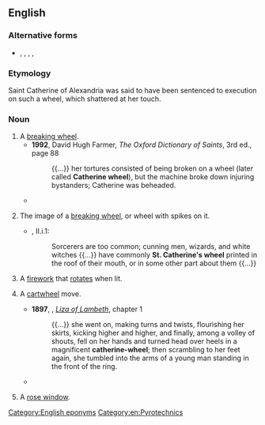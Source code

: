 ==English==
{{wikipedia}}

===Alternative forms===
* {{l|en|Catharine wheel}}, {{l|en|Catharine-wheel}}, {{l|en|Catherine-wheel}}, {{l|en|catherine wheel}}, {{l|en|catherine-wheel}}

===Etymology===
Saint Catherine of Alexandria was said to have been sentenced to execution on such a wheel, which shattered at her touch.

===Noun===
{{en-noun}}

# A [[breaking wheel]].
#* '''1992''', David Hugh Farmer, ''The Oxford Dictionary of Saints'', 3rd ed., page 88
#*: {{...}} her tortures consisted of being broken on a wheel (later called '''Catherine wheel'''), but the machine broke down injuring bystanders; Catherine was beheaded.
#* {{quote-text|en|year=2008|author=Peter Carey|title=His Illegal Self|page=181|passage=She only lied to the boy to keep him from hurt, and for her sin her intestines were pulled from her on a '''Catherine wheel'''.}}
# {{lb|en|chiefly|_|heraldry}} The image of a [[breaking wheel]], or wheel with spikes on it.
#* {{RQ:RBrtn AntmyMlncly}}, II.i.1:
#*: Sorcerers are too common; cunning men, wizards, and white witches {{...}} have commonly '''St. Catherine's wheel''' printed in the roof of their mouth, or in some other part about them {{...}}
# A [[firework]] that [[rotate]]s when lit.
# {{lb|en|gymnastics}} A [[cartwheel]] move.
#* '''1897''', {{w|W. Somerset Maugham}}, ''[[s:Liza of Lambeth|Liza of Lambeth]]'', chapter 1
#*: {{...}} she went on, making turns and twists, flourishing her skirts, kicking higher and higher, and finally, among a volley of shouts, fell on her hands and turned head over heels in a magnificent '''catherine-wheel'''; then scrambling to her feet again, she tumbled into the arms of a young man standing in the front of the ring.
#* {{quote-book|1=en|year=1912|author=Sir Arthur Conan Doyle|authorlink=Arthur Conan Doyle|title=The Lost World|url=http://www.gutenberg.org/cache/epub/139/pg139.txt|passage=We did a '''Catharine-wheel''' together down the passage. Somehow we gathered up a chair upon our way, and bounded on with it towards the street.}}
# {{lb|en|architecture}} A [[rose window]].

[[Category:English eponyms]]
[[Category:en:Pyrotechnics]]